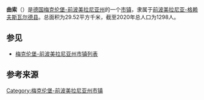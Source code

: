 {{noteTA|G1=德国地名|G2=Landkreis|G3=单位}}
{{Infobox settlement
| name = {{Nowrap|曲索}}
| native_name = {{lang|de|Züssow}}
| settlement_type = {{GER}}[[市镇_(德国)|市镇]]
| image_skyline = 
| image_caption = 
| image_flag = 
| image_seal = 
| image_map = Züssow in VG.svg
| map_caption = 曲索在前波美拉尼亚-格赖夫斯瓦尔德县的位置
| pushpin_map = Germany
| pushpin_relief = Relief Map of Germany.svg
| pushpin_label_position = left
| pushpin_map_caption = 曲索在德国的位置
| subdivision_type = 国家
| subdivision_name = {{GER}}
| subdivision_type1 = [[联邦州_(德国)|州]]
| subdivision_name1 = [[梅克伦堡-前波美拉尼亚州|梅克伦堡-前波美拉尼亚州]]
| subdivision_type2 = [[县_(德国)|县]]
| subdivision_name2 = [[前波美拉尼亚-格赖夫斯瓦尔德县|前波美拉尼亚-格赖夫斯瓦尔德县]]
| seat = Dorfstraße 6<br>17495 Züssow
| leader_party = [[德国基督教民主联盟|基民盟]]
| leader_title = [[市长|市长]]
| leader_name = Jörg Buchholz
| elevation_m = 38
| area_footnotes = 
| area_total_km2 = 29.52
| population_as_of = 2019年12月31日
| population_footnotes = 
| population_total = 1298
| population_density_km2 = auto
| timezone = [[欧洲中部时间|CET]]
| utc_offset = +1
| timezone_DST = [[欧洲中部夏令时间|CEST]]
| utc_offset_DST = +2
| coordinates = {{coord|53|59|00|N|13|33|00|E|display=inline,title|region:DE_type:city}}
| postal_code_type = [[德国邮政编码列表|邮政编码]]
| postal_code = 17495
| registration_plate_type = [[德国车辆号牌|车辆号牌]]
| registration_plate = VG, ANK, GW, PW, SBG, UEM, WLG
| blank_name = 分区
| blank_info = 6个地区
| website = {{url|www.zuessow.de}}
| footnotes = 资料最后更新：{{date|2021-05-16|iso}}
}}
'''曲索'''（{{lang-de|Züssow}}）是[[德国|德国]][[梅克伦堡-前波美拉尼亚州|梅克伦堡-前波美拉尼亚州]]的一个[[市镇_(德国)|市镇]]，隶属于[[前波美拉尼亚-格赖夫斯瓦尔德县|前波美拉尼亚-格赖夫斯瓦尔德县]]。总面积为29.52平方千米，截至2020年总人口为1298人。

== 参见 ==
*[[梅克伦堡-前波美拉尼亚州市镇列表|梅克伦堡-前波美拉尼亚州市镇列表]]

== 参考来源 ==
{{reflist}}

{{前波美拉尼亚-格赖夫斯瓦尔德县行政区划}}
{{Authority control}}
{{DEFAULTSORT:Züssow}}
[[Category:梅克伦堡-前波美拉尼亚州市镇|Category:梅克伦堡-前波美拉尼亚州市镇]]